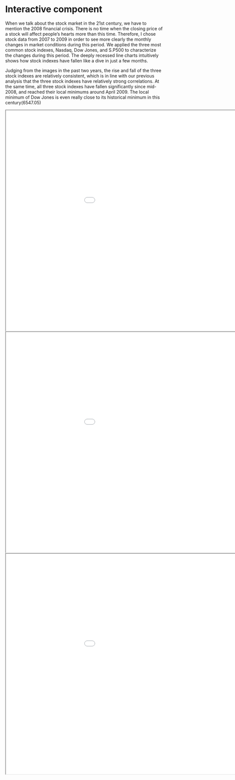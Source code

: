 # Interactive component

When we talk about the stock market in the 21st century, we have to mention the 2008 financial crisis. There is no time when the closing price of a stock will affect people's hearts more than this time. Therefore, I chose stock data from 2007 to 2009 in order to see more clearly the monthly changes in market conditions during this period. We applied the three most common stock indexes, Nasdaq, Dow Jones, and S.P500 to characterize the changes during this period. The deeply recessed line charts intuitively shows how stock indexes have fallen like a dive in just a few months.

Judging from the images in the past two years, the rise and fall of the three stock indexes are relatively consistent, which is in line with our previous analysis that the three stock indexes have relatively strong correlations. At the same time, all three stock indexes have fallen significantly since mid-2008, and reached their local minimums around April 2009. The local minimum of Dow Jones is even really close to its historical minimum in this century(6547.05)

<iframe src="nas.html" height=700px width=1100px></iframe>

<iframe src="dow.html"  height=700px width=1100px></iframe>

<iframe src="sp500.html"  height=700px width=1100px></iframe>


